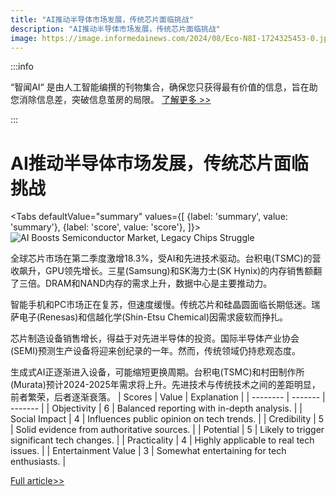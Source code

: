 ```yaml
---
title: "AI推动半导体市场发展，传统芯片面临挑战"
description: "AI推动半导体市场发展，传统芯片面临挑战"
image: https://image.informedainews.com/2024/08/Eco-N8I-1724325453-0.jpg
---
```



:::info

“智闻AI“ 是由人工智能编撰的刊物集合，确保您只获得最有价值的信息，旨在助您消除信息差，突破信息茧房的局限。  [了解更多 >>](/)

:::

# AI推动半导体市场发展，传统芯片面临挑战


<Tabs
	defaultValue="summary"
	values={[
	{label: 'summary', value: 'summary'},
	{label: 'score', value: 'score'},
]}>
<TabItem value="summary">
<img
  src="https://image.informedainews.com/2024/08/Eco-N8I-1724325453-0.jpg"
  alt="AI Boosts Semiconductor Market, Legacy Chips Struggle"
/>



全球芯片市场在第二季度激增18.3%，受AI和先进技术驱动。台积电(TSMC)的营收飙升，GPU领先增长。三星(Samsung)和SK海力士(SK Hynix)的内存销售额翻了三倍。DRAM和NAND内存的需求上升，数据中心是主要推动力。

智能手机和PC市场正在复苏，但速度缓慢。传统芯片和硅晶圆面临长期低迷。瑞萨电子(Renesas)和信越化学(Shin-Etsu Chemical)因需求疲软而挣扎。

芯片制造设备销售增长，得益于对先进半导体的投资。国际半导体产业协会(SEMI)预测生产设备将迎来创纪录的一年。然而，传统领域仍持悲观态度。

生成式AI正逐渐进入设备，可能缩短更换周期。台积电(TSMC)和村田制作所(Murata)预计2024-2025年需求将上升。先进技术与传统技术之间的差距明显，前者繁荣，后者逐渐衰落。
</TabItem>
<TabItem value="score">
	| Scores     | Value   | Explanation |
	| -------- | ------- | ------- |
	| Objectivity  | 6    | Balanced reporting with in-depth analysis.    |
	| Social Impact | 4     | Influences public opinion on tech trends.    |
	| Credibility    | 5    | Solid evidence from authoritative sources.    |
	| Potential    | 5    | Likely to trigger significant tech changes.    |
	| Practicality    | 4    | Highly applicable to real tech issues.    |
	| Entertainment Value    | 3    | Somewhat entertaining for tech enthusiasts.    |
</TabItem>
</Tabs>

[Full article>>](https://asia.nikkei.com/Business/Tech/Semiconductors/AI-fueled-demand-buoys-semiconductor-market-while-legacy-chips-lag)
